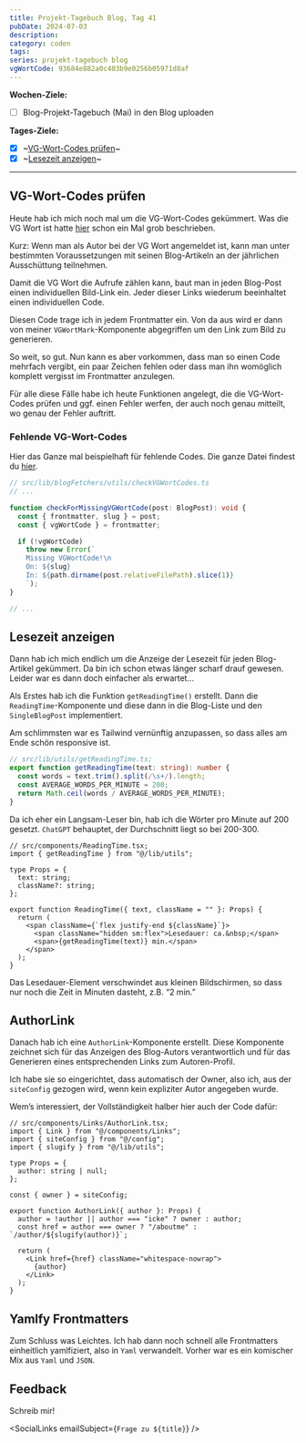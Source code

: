 ```yaml
---
title: Projekt-Tagebuch Blog, Tag 41
pubDate: 2024-07-03
description:
category: coden
tags:
series: projekt-tagebuch blog
vgWortCode: 93684e882a0c403b9e0256b05971d8af
---
```


<DateFormatter date={pubDate} weekday />

**Wochen-Ziele:**

- [ ] Blog-Projekt-Tagebuch (Mai) in den Blog uploaden

**Tages-Ziele:**

- [x] ~[VG-Wort-Codes prüfen](#)~
- [x] ~[Lesezeit anzeigen](#)~

---

## VG-Wort-Codes prüfen

Heute hab ich mich noch mal um die VG-Wort-Codes gekümmert. Was die VG Wort ist hatte [hier](/blog/projekt-tagebuch-blog-tag-28#vg-wort) schon ein Mal grob beschrieben.

Kurz: Wenn man als Autor bei der VG Wort angemeldet ist, kann man unter bestimmten Voraussetzungen mit seinen Blog-Artikeln an der jährlichen Ausschüttung teilnehmen.

Damit die VG Wort die Aufrufe zählen kann, baut man in jeden Blog-Post einen individuellen Bild-Link ein. Jeder dieser Links wiederum beeinhaltet einen individuellen Code.

Diesen Code trage ich in jedem Frontmatter ein. Von da aus wird er dann von meiner `VGWortMark`-Komponente abgegriffen um den Link zum Bild zu generieren.

So weit, so gut. Nun kann es aber vorkommen, dass man so einen Code mehrfach vergibt, ein paar Zeichen fehlen oder dass man ihn womöglich komplett vergisst im Frontmatter anzulegen.

Für alle diese Fälle habe ich heute Funktionen angelegt, die die VG-Wort-Codes prüfen und ggf. einen Fehler werfen, der auch noch genau mitteilt, wo genau der Fehler auftritt.

### Fehlende VG-Wort-Codes

Hier das Ganze mal beispielhaft für fehlende Codes. Die ganze Datei findest du [hier](https://github.com/kasulk/blog/blob/main/src/lib/blogFetchers/utils/checkVGWortCodes.ts).

```ts
// src/lib/blogFetchers/utils/checkVGWortCodes.ts
// ...

function checkForMissingVGWortCode(post: BlogPost): void {
  const { frontmatter, slug } = post;
  const { vgWortCode } = frontmatter;

  if (!vgWortCode)
    throw new Error(`
    Missing VGWortCode!\n
    On: ${slug}
    In: ${path.dirname(post.relativeFilePath).slice(1)}
    `);
}

// ...
```

## Lesezeit anzeigen

Dann hab ich mich endlich um die Anzeige der Lesezeit für jeden Blog-Artikel gekümmert. Da bin ich schon etwas länger scharf drauf gewesen. Leider war es dann doch einfacher als erwartet...

Als Erstes hab ich die Funktion `getReadingTime()` erstellt. Dann die `ReadingTime`-Komponente und diese dann in die Blog-Liste und den `SingleBlogPost` implementiert.

Am schlimmsten war es Tailwind vernünftig anzupassen, so dass alles am Ende schön responsive ist.

```ts
// src/lib/utils/getReadingTime.ts;
export function getReadingTime(text: string): number {
  const words = text.trim().split(/\s+/).length;
  const AVERAGE_WORDS_PER_MINUTE = 200;
  return Math.ceil(words / AVERAGE_WORDS_PER_MINUTE);
}
```

Da ich eher ein Langsam-Leser bin, hab ich die Wörter pro Minute auf 200 gesetzt. `ChatGPT` behauptet, der Durchschnitt liegt so bei 200-300.

```tsx
// src/components/ReadingTime.tsx;
import { getReadingTime } from "@/lib/utils";

type Props = {
  text: string;
  className?: string;
};

export function ReadingTime({ text, className = "" }: Props) {
  return (
    <span className={`flex justify-end ${className}`}>
      <span className="hidden sm:flex">Lesedauer: ca.&nbsp;</span>
      <span>{getReadingTime(text)} min.</span>
    </span>
  );
}
```

Das Lesedauer-Element verschwindet aus kleinen Bildschirmen, so dass nur noch die Zeit in Minuten dasteht, z.B. “2 min.”

## AuthorLink

Danach hab ich eine `AuthorLink`-Komponente erstellt. Diese Komponente zeichnet sich für das Anzeigen des Blog-Autors verantwortlich und für das Generieren eines entsprechenden Links zum Autoren-Profil.

Ich habe sie so eingerichtet, dass automatisch der Owner, also ich, aus der `siteConfig` gezogen wird, wenn kein expliziter Autor angegeben wurde.

Wem’s interessiert, der Vollständigkeit halber hier auch der Code dafür:

```tsx
// src/components/Links/AuthorLink.tsx;
import { Link } from "@/components/Links";
import { siteConfig } from "@/config";
import { slugify } from "@/lib/utils";

type Props = {
  author: string | null;
};

const { owner } = siteConfig;

export function AuthorLink({ author }: Props) {
  author = !author || author === "icke" ? owner : author;
  const href = author === owner ? "/aboutme" : `/author/${slugify(author)}`;

  return (
    <Link href={href} className="whitespace-nowrap">
      {author}
    </Link>
  );
}
```

## Yamlfy Frontmatters

Zum Schluss was Leichtes. Ich hab dann noch schnell alle Frontmatters einheitlich yamlfiziert, also in `Yaml` verwandelt. Vorher war es ein komischer Mix aus `Yaml` und `JSON`.

## Feedback

<Accordion>
Schreib mir!

<SocialLinks emailSubject={`Frage zu ${title}`} />

</Accordion>

